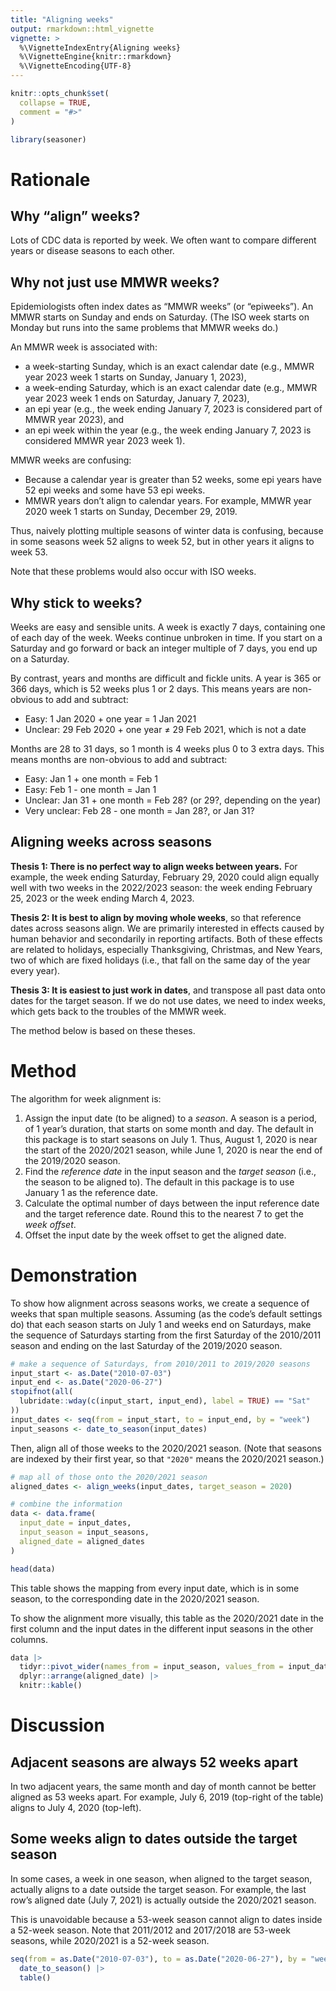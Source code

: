 ```yaml
---
title: "Aligning weeks"
output: rmarkdown::html_vignette
vignette: >
  %\VignetteIndexEntry{Aligning weeks}
  %\VignetteEngine{knitr::rmarkdown}
  %\VignetteEncoding{UTF-8}
---
```


```r
knitr::opts_chunk$set(
  collapse = TRUE,
  comment = "#>"
)
```

```r
library(seasoner)
```

# Rationale

## Why "align" weeks?

Lots of CDC data is reported by week. We often want to compare different years or disease seasons to each other.

## Why not just use MMWR weeks?

Epidemiologists often index dates as "MMWR weeks" (or "epiweeks"). An MMWR starts on Sunday and ends on Saturday. (The ISO week starts on Monday but runs into the same problems that MMWR weeks do.)

An MMWR week is associated with:

- a week-starting Sunday, which is an exact calendar date (e.g., MMWR year 2023 week 1 starts on Sunday, January 1, 2023),
- a week-ending Saturday, which is an exact calendar date (e.g., MMWR year 2023 week 1 ends on Saturday, January 7, 2023),
- an epi year (e.g., the week ending January 7, 2023 is considered part of MMWR year 2023), and
- an epi week within the year (e.g., the week ending January 7, 2023 is considered MMWR year 2023 week 1).

MMWR weeks are confusing:

- Because a calendar year is greater than 52 weeks, some epi years have 52 epi weeks and some have 53 epi weeks.
- MMWR years don't align to calendar years. For example, MMWR year 2020 week 1 starts on Sunday, December 29, 2019.

Thus, naively plotting multiple seasons of winter data is confusing, because in some seasons week 52 aligns to week 52, but in other years it aligns to week 53.

Note that these problems would also occur with ISO weeks.

## Why stick to weeks?

Weeks are easy and sensible units. A week is exactly 7 days, containing one of each day of the week. Weeks continue unbroken in time. If you start on a Saturday and go forward or back an integer multiple of 7 days, you end up on a Saturday.

By contrast, years and months are difficult and fickle units. A year is 365 or 366 days, which is 52 weeks plus 1 or 2 days. This means years are non-obvious to add and subtract:

- Easy: 1 Jan 2020 + one year = 1 Jan 2021
- Unclear: 29 Feb 2020 + one year ≠ 29 Feb 2021, which is not a date

Months are 28 to 31 days, so 1 month is 4 weeks plus 0 to 3 extra days. This means months are non-obvious to add and subtract:

- Easy: Jan 1 + one month = Feb 1
- Easy: Feb 1 - one month = Jan 1
- Unclear: Jan 31 + one month = Feb 28? (or 29?, depending on the year)
- Very unclear: Feb 28 - one month = Jan 28?, or Jan 31?

## Aligning weeks across seasons

**Thesis 1: There is no perfect way to align weeks between years.** For example, the week ending Saturday, February 29, 2020 could align equally well with two weeks in the 2022/2023 season: the week ending February 25, 2023 or the week ending March 4, 2023.

**Thesis 2: It is best to align by moving whole weeks**, so that reference dates across seasons align. We are primarily interested in effects caused by human behavior and secondarily in reporting artifacts. Both of these effects are related to holidays, especially Thanksgiving, Christmas, and New Years, two of which are fixed holidays (i.e., that fall on the same day of the year every year).

**Thesis 3: It is easiest to just work in dates**, and transpose all past data onto dates for the target season. If we do not use dates, we need to index weeks, which gets back to the troubles of the MMWR week.

The method below is based on these theses.

# Method

The algorithm for week alignment is:

1. Assign the input date (to be aligned) to a *season*. A season is a period,
  of 1 year's duration, that starts on some month and day. The default in this
  package is to start seasons on July 1. Thus, August 1, 2020 is near the start
  of the 2020/2021 season, while June 1, 2020 is near the end of the 2019/2020
  season.
2. Find the *reference date* in the input season and the *target season* (i.e.,
  the season to be aligned to). The default in this package is to use January 1
  as the reference date.
3. Calculate the optimal number of days between the input reference date and the
  target reference date. Round this to the nearest 7 to get the *week offset*.
4. Offset the input date by the week offset to get the aligned date.

# Demonstration

To show how alignment across seasons works, we create a sequence of weeks that
span multiple seasons. Assuming (as the code's default settings do) that each season starts on
July 1 and weeks end on Saturdays, make the sequence of Saturdays starting from
the first Saturday of the 2010/2011 season and ending on the last Saturday of
the 2019/2020 season.

```r
# make a sequence of Saturdays, from 2010/2011 to 2019/2020 seasons
input_start <- as.Date("2010-07-03")
input_end <- as.Date("2020-06-27")
stopifnot(all(
  lubridate::wday(c(input_start, input_end), label = TRUE) == "Sat"
))
input_dates <- seq(from = input_start, to = input_end, by = "week")
input_seasons <- date_to_season(input_dates)
```

Then, align all of those weeks to the 2020/2021 season. (Note that seasons are
indexed by their first year, so that `"2020"` means the 2020/2021 season.)

```r
# map all of those onto the 2020/2021 season
aligned_dates <- align_weeks(input_dates, target_season = 2020)

# combine the information
data <- data.frame(
  input_date = input_dates,
  input_season = input_seasons,
  aligned_date = aligned_dates
)

head(data)
```

This table shows the mapping from every input date, which is in some season,
to the corresponding date in the 2020/2021 season.

To show the alignment more visually, this table as the 2020/2021 date in the
first column and the input dates in the different input seasons in the other
columns.

```r
data |>
  tidyr::pivot_wider(names_from = input_season, values_from = input_date) |>
  dplyr::arrange(aligned_date) |>
  knitr::kable()
```

# Discussion

## Adjacent seasons are always 52 weeks apart

In two adjacent years, the same month and day of month cannot be better aligned as 53 weeks apart. For example, July 6, 2019 (top-right of the table) aligns to July 4, 2020 (top-left).

## Some weeks align to dates outside the target season

In some cases, a week in one season, when aligned to the target season, actually aligns to a date outside the target season. For example, the last row's aligned date (July 7, 2021) is actually outside the 2020/2021 season.

This is unavoidable because a 53-week season cannot align to dates inside a 52-week season. Note that 2011/2012 and 2017/2018 are 53-week seasons, while 2020/2021 is a 52-week season.

```r
seq(from = as.Date("2010-07-03"), to = as.Date("2020-06-27"), by = "week") |>
  date_to_season() |>
  table()
```
